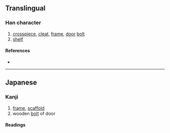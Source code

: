 {{also|栈}}
{{character info}}
==Translingual==
{{Han simplified forms|棧|桟|栈}}
{{Han stroke|Japan<br>[[File:桟 - U+0685F - KanjiVG stroke order.svg]]}}

===Han character===
{{Han char|rn=75|rad=木|as=06|sn=10|four=|canj=DIQ|ids=⿰木㦮}}

# [[crosspiece]], [[cleat]], [[frame]], [[door]] [[bolt]]
# [[shelf]]

====References====
* {{Han ref|kx=0526.211|hdz=21192.061|uh=685F|ud=26719}}

----

==Japanese==
{{ja-kanji forms|桟|棧}}

===Kanji===
{{ja-kanji|grade=c|rs=木06|kyu=棧}}

# [[frame]], [[scaffold]]
# wooden [[bolt]] of door

====Readings====
{{ja-readings
|goon=ぜん
|kanon=さん, せん
|kun=かけはし-, たな-
}}